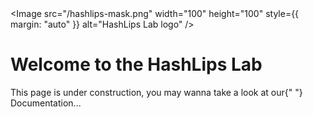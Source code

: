 
<br />
<br />

<Image
  src="/hashlips-mask.png"
  width="100"
  height="100"
  style={{ margin: "auto" }}
  alt="HashLips Lab logo"
/>

# Welcome to the HashLips Lab

<Callout type="info">
  This page is under construction, you may wanna take a look at our{" "}
  <Link href="/docs">Documentation</Link>...
</Callout>
